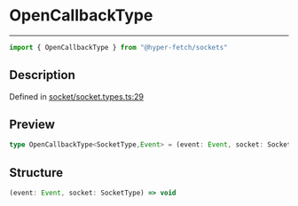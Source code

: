 

# OpenCallbackType

<div class="api-docs__separator" data-reactroot="">

---

</div><div class="api-docs__import" data-reactroot="">

```ts
import { OpenCallbackType } from "@hyper-fetch/sockets"
```

</div><div class="api-docs__section">

## Description

</div><div class="api-docs__description"><span class="api-docs__do-not-parse">



</span></div><p class="api-docs__definition">

Defined in [socket/socket.types.ts:29](https://github.com/BetterTyped/hyper-fetch/blob/c44d728f/packages/sockets/src/socket/socket.types.ts#L29)

</p><div class="api-docs__section">

## Preview

</div><div class="api-docs__preview type single">

```ts
type OpenCallbackType<SocketType,Event> = (event: Event, socket: SocketType) => void;
```

</div><div class="api-docs__section">

## Structure

</div><div class="api-docs__returns">

```ts
(event: Event, socket: SocketType) => void
```

</div>